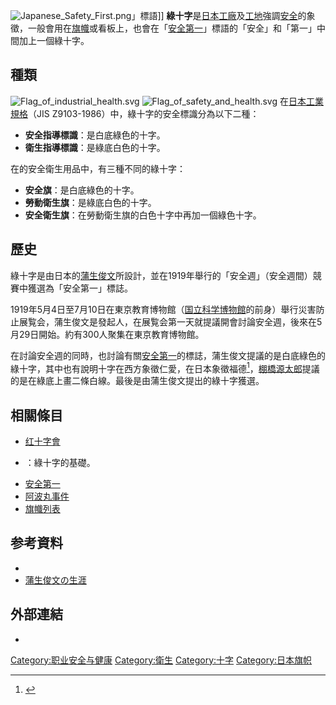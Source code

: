 {{NOT|紅十字會}}
{{Otheruses|subject=一種安全標誌|other=第一世界大戰曾用的同名化學武器|綠十字毒氣}}
{{Japanese
| image = Flag of safety.svg
| japanese = 緑十字
| kana = りょくじゅうじ／みどりじゅうじ
| romaji = Ryokujūji / Midorijūji
}}
[[File:Japanese_Safety_First.png|thumb]]」標語]]
'''綠十字'''是[[日本|日本]][[工廠|工廠]]及[[工地|工地]]強調[[安全|安全]]的象徵，一般會用在[[旗幟|旗幟]]或看板上，也會在「[[安全第一|安全第一]]」標語的「安全」和「第一」中間加上一個綠十字。

== 種類 ==
[[Image:Flag_of_industrial_health.svg|thumb]]
[[Image:Flag_of_safety_and_health.svg|thumb]]
在[[日本工業規格|日本工業規格]]（JIS Z9103-1986）中，綠十字的安全標識分為以下二種：

* '''安全指導標識'''：是白底綠色的十字。
* '''衛生指導標識'''：是綠底白色的十字。

在{{link-ja|中央勞動災害防止協會|中央労働災害防止協会}}的安全衛生用品中，有三種不同的綠十字：

* '''安全旗'''：是白底綠色的十字。
* '''勞動衛生旗'''：是綠底白色的十字。
* '''安全衛生旗'''：在勞動衛生旗的白色十字中再加一個綠色十字。

== 歷史 ==
綠十字是由日本的[[蒲生俊文|蒲生俊文]]所設計，並在1919年舉行的「安全週」（安全週間）競賽中獲選為「安全第一」標誌。

1919年5月4日至7月10日在東京教育博物館（[[国立科学博物館|国立科学博物館]]的前身）舉行災害防止展覧会，蒲生俊文是發起人，在展覧会第一天就提議開會討論安全週，後來在5月29日開始。約有300人聚集在東京教育博物館。

在討論安全週的同時，也討論有關[[安全第一|安全第一]]的標誌，蒲生俊文提議的是白底綠色的綠十字，其中也有說明十字在西方象徵仁愛，在日本象徵福德<ref>{{lang|ja|「[http://www.bo-sai.co.jp/dassennjikokyoukun.htm JR福知山線脱線事故の教訓]」 防災システム研究所}}</ref>，[[棚橋源太郎|棚橋源太郎]]提議的是在綠底上畫二條白線。最後是由蒲生俊文提出的綠十字獲選。

== 相關條目 ==
* [[红十字會|红十字會]]
* {{link-ja|希腊式十字|ギリシャ十字}}：綠十字的基礎。
* [[安全第一|安全第一]]
* [[阿波丸事件|阿波丸事件]]
* [[旗幟列表|旗幟列表]]

== 参考資料 ==
{{reflist}}
* {{lang|ja|『新訂 新入者安全衛生テキスト』（第3版）中央労働災害防止協会、2000年}}
* [https://web.archive.org/web/20090531154300/http://www.eonet.ne.jp/~perure/gamo1.html 蒲生俊文の生涯]

== 外部連結 ==
* {{lang|ja|[http://www.jisha.or.jp/ 中央労働災害防止協会] - [http://www.jisha.or.jp/order/ 安全衛生図書・用品販売サイト]}}

[[Category:职业安全与健康|Category:职业安全与健康]]
[[Category:衛生|Category:衛生]]
[[Category:十字|Category:十字]]
[[Category:日本旗帜|Category:日本旗帜]]